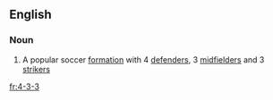 ==English==

===Noun===
{{en-noun|-}}

# {{context|football}} A popular soccer [[formation]] with 4 [[defender]]s, 3 [[midfielder]]s and 3 [[striker]]s

[[fr:4-3-3]]